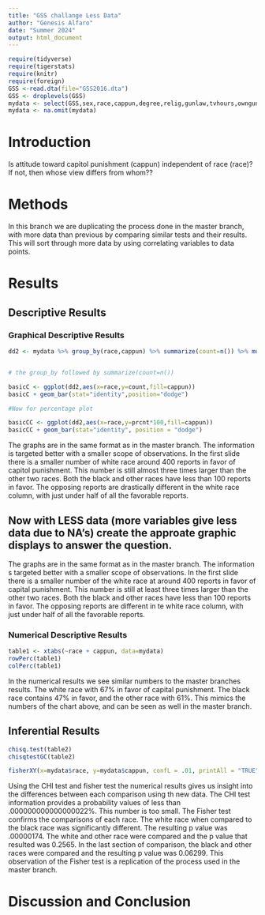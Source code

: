 ```yaml
---
title: "GSS challange Less Data"
author: "Genesis Alfaro"
date: "Summer 2024"
output: html_document
---
```








```r
require(tidyverse)
require(tigerstats)
require(knitr)
require(foreign)
GSS <-read.dta(file="GSS2016.dta")
GSS <- droplevels(GSS)
mydata <- select(GSS,sex,race,cappun,degree,relig,gunlaw,tvhours,owngun,age,wordsum)
mydata <- na.omit(mydata)
```

# Introduction

<!--In this section you explain what you are trying to show.  Where did the data come from?  What is the research or other question you are trying to answer?.  If you skimp in this section expect to be marked down in your grade. Paint a picture of the project a couple of paragraphs is expected!-->

Is attitude toward capitol punishment (cappun) independent of race (race)?
If not, then whose view differs from whom??

# Methods

<!--Decide on your methods:  use "variable analysis" or other appropriate descriptors.  Make sure to choose at least one graphical method and at least one numerical method. Discuss what data manipulations may be needed for example subsetting or other binning procedures and what sort of graphical displays and inferential tools will be used!-->

In this branch we are duplicating the process done in the master branch, with more data than previous by comparing similar tests and their results. This will sort through more data by using correlating variables to data points.


# Results

<!--Divide this section into two sub-sections:  One for your descriptive  results and one for your inferential results.!-->



## Descriptive Results

### Graphical Descriptive Results

<!--Graphical results here.  Make sure to show your code.  Provide appropriate labels for axes, giving units if possible, and provide a good title for the graph, too.  Use the graphical results to describe the patterns if any that exist in the data as focused toward the research question. Bottom line is to explain the features of the graph that are relevant to conforming or departing to what is expected by your null hypothesis !-->

```r
dd2 <- mydata %>% group_by(race,cappun) %>% summarize(count=n()) %>% mutate(prcnt=count/sum(count))


# the group_by followed by summarize(count=n())

basicC <- ggplot(dd2,aes(x=race,y=count,fill=cappun))
basicC + geom_bar(stat="identity",position="dodge")

#Now for percentage plot

basicCC <- ggplot(dd2,aes(x=race,y=prcnt*100,fill=cappun)) 
basicCC + geom_bar(stat="identity", position = "dodge")
```
The graphs are in the same format as in the master branch. The information is targeted better with a smaller scope of observations. In the first slide there is a smaller number of white race around 400 reports in favor of capitol punishment. This number is still almost three times larger than the other two races. Both the black and other races have less than 100 reports in favor. The opposing reports are drastically different in  the white race column, with just under half of all the favorable reports.

## Now with LESS data (more variables give less data due to NA's) create the approate graphic displays to answer the question.

The graphs are in the same format as in the master branch. The information s targeted better with a smaller scope of  observations. In the first slide there is a smaller number of the white race at around 400 reports in favor of capital punishment. This number is still at least three times larger than the other two races. Both the black and other races have less than 100 reports in favor. The opposing reports are different in te white race column, with just under half of all the favorable reports.


### Numerical Descriptive Results

<!--Numerical results go here. Use the numerical results to describe the patterns if any that exist in the data as focused toward the research question!-->

```r
table1 <- xtabs(~race + cappun, data=mydata)
rowPerc(table1)
colPerc(table1)
```

In the numerical results we see similar numbers to the master branches results. The white race with 67% in favor of capital punishment. The black race contains 47% in favor, and the other race with 61%. This mimics the numbers of the chart above, and can be seen as well in the master branch.



## Inferential Results

<!--State hypothesis clearly.  Make sure your discussion of the inferential test covers all the aspects that the test output produces, such as test statistic, p-value etc.  Make a decision about the null hypothesis, explain the assumptions on which the selected test/procedure was based, and why the chosen procedure satisfys the assumptions and is appropriate to answer the research question!-->

```r
chisq.test(table2)
chisqtestGC(table2)
````

```r
fisherXY(x=mydata$race, y=mydata$cappun, confL = .01, printAll = "TRUE")
```
Using the CHI test and  fisher test the numerical results gives us insight into the differences between each comparison using th new data. The CHI test information provides a probability values of less than .000000000000000022%. This number is too small.
The Fisher test confirms the comparisons of each race. The white race when compared to the black race was significantly different. The resulting p value was .00000174. The white and other race were compared and the p value that resulted was 0.2565. In the last section of comparison, the black and other races were compared and the resulting p value was 0.06299. This observation of the Fisher test is a replication of the process used in the master branch.

# Discussion and Conclusion

<!--Discussion and conclusion here.  If you found a relationship be sure to consider whether the relationship occurs because one of the variavbles causes the other, or whether they perhasps are related for some other reason.  Watch the chapter 6 videos from the GeorgeTown videos collection.!-->
